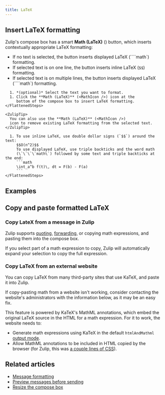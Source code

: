```yaml
---
title: LaTeX
---
```



<LatexIntro />

## Insert LaTeX formatting

Zulip's compose box has a smart **Math (LaTeX)** (<MathIcon />) button, which inserts contextually appropriate LaTeX
formatting:

* If no text is selected, the button inserts displayed LaTeX (\`\`\`\`math\`) formatting.
* If selected text is on one line, the button inserts inline LaTeX (`$$`)
  formatting.
* If selected text is on multiple lines, the button inserts displayed LaTeX
  (\`\`\`\`math\`) formatting.

<Tabs>
  <TabItem label="Via compose box button">
    <FlattenedSteps>
      <StartComposing />

      1. *(optional)* Select the text you want to format.
      1. Click the **Math (LaTeX)** (<MathIcon />) icon at the
         bottom of the compose box to insert LaTeX formatting.
    </FlattenedSteps>

    <ZulipTip>
      You can also use the **Math (LaTeX)** (<MathIcon />)
      icon to remove existing LaTeX formatting from the selected text.
    </ZulipTip>
  </TabItem>

  <TabItem label="Via Markdown">
    <FlattenedSteps>
      <StartComposing />

      1. To use inline LaTeX, use double dollar signs (`$$`) around the text:
         $$O(n^2)$$
         To use displayed LaTeX, use triple backticks and the word math
         (\`\`\`\`math\`) followed by some text and triple backticks at the end:
         ```math
         \int_a^b f(t)\, dt = F(b) - F(a)
         ```
    </FlattenedSteps>
  </TabItem>
</Tabs>

## Examples

<LatexExamples />

## Copy and paste formatted LaTeX

### Copy LateX from a message in Zulip

Zulip supports [quoting](/help/quote-or-forward-a-message#quote-a-message),
[forwarding](/help/quote-or-forward-a-message#forward-a-message), or copying
math expressions, and pasting them into the compose box.

<ZulipTip>
  If you select part of a math expression to copy, Zulip will automatically
  expand your selection to copy the full expression.
</ZulipTip>

### Copy LaTeX from an external website

You can copy LaTeX from many third-party sites that use KaTeX, and paste it into
Zulip.

<ZulipTip>
  If copy-pasting math from a website isn't working, consider contacting the
  website's administrators with the information below, as it may be an easy fix.
</ZulipTip>

This feature is powered by KaTeX's MathML annotations, which embed the original
LaTeX source in the HTML for a math expression. For it to work, the website
needs to:

* Generate math expressions using KaTeX in the default `htmlAndMathml` [output
  mode](https://katex.org/docs/options.html).
* Allow MathML annotations to be included in HTML copied by the browser (for
  Zulip, this was [a couple lines of
  CSS](https://github.com/zulip/zulip/commit/353f57e518b88333615911f12a031177c46d7fbe)).

## Related articles

* [Message formatting](/help/format-your-message-using-markdown)
* [Preview messages before sending](/help/preview-your-message-before-sending)
* [Resize the compose box](/help/resize-the-compose-box)
